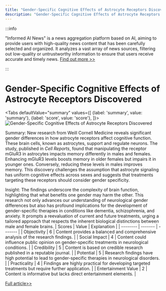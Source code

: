 ```yaml
---
title: "Gender-Specific Cognitive Effects of Astrocyte Receptors Discovered"
description: "Gender-Specific Cognitive Effects of Astrocyte Receptors Discovered"
---
```



:::info

"Informed AI News" is a news aggregation platform based on AI, aiming to provide users with high-quality news content that has been carefully selected and organized. It analyzes a vast array of news sources, filtering out low-quality or untrustworthy information to ensure that users receive accurate and timely news.  [Find out more >>](/docs/guides)

:::

# Gender-Specific Cognitive Effects of Astrocyte Receptors Discovered


<Tabs
	defaultValue="summary"
	values={[
	{label: 'summary', value: 'summary'},
	{label: 'score', value: 'score'},
]}>
<TabItem value="summary">
<img
  src="https://image.informedainews.com/2024/06/Hea-3BR-1718077515-0.jpg"
  alt="Gender-Specific Cognitive Effects of Astrocyte Receptors Discovered"
/>



Summary:
New research from Weill Cornell Medicine reveals significant gender differences in how astrocyte receptors affect cognitive function. These brain cells, known as astrocytes, support and regulate neurons. The study, published in *Cell Reports*, found that manipulating the receptor mGluR3 in astrocytes impacts memory differently in males and females. Enhancing mGluR3 levels boosts memory in older females but impairs it in younger ones. Conversely, reducing these levels in males improves memory. This discovery challenges the assumption that astrocyte signaling has uniform cognitive effects across sexes and suggests that treatments targeting these receptors should consider gender specificity.

Insight:
The findings underscore the complexity of brain function, highlighting that what benefits one gender may harm the other. This research not only advances our understanding of neurological gender differences but also has profound implications for the development of gender-specific therapies in conditions like dementia, schizophrenia, and anxiety. It prompts a reevaluation of current and future treatments, urging a tailored approach that respects the inherent biological distinctions between male and female brains.
</TabItem>
<TabItem value="score">
	| Scores     | Value   | Explanation |
	| -------- | ------- | ------- |
	| Objectivity  | 6    | Content provides a balanced and comprehensive analysis of the research findings.    |
	| Social Impact | 4     | Content could influence public opinion on gender-specific treatments in neurological conditions.    |
	| Credibility    | 5    | Content is based on credible research published in a reputable journal.    |
	| Potential    | 5    | Research findings have high potential to lead to gender-specific therapies in neurological disorders.    |
	| Practicality    | 4    | Findings are highly practical for developing targeted treatments but require further application.    |
	| Entertainment Value    | 2    | Content is informative but lacks direct entertainment elements.    |
</TabItem>
</Tabs>

[Full article>>](https://www.cnbeta.com.tw/articles/science/1434210.htm)

